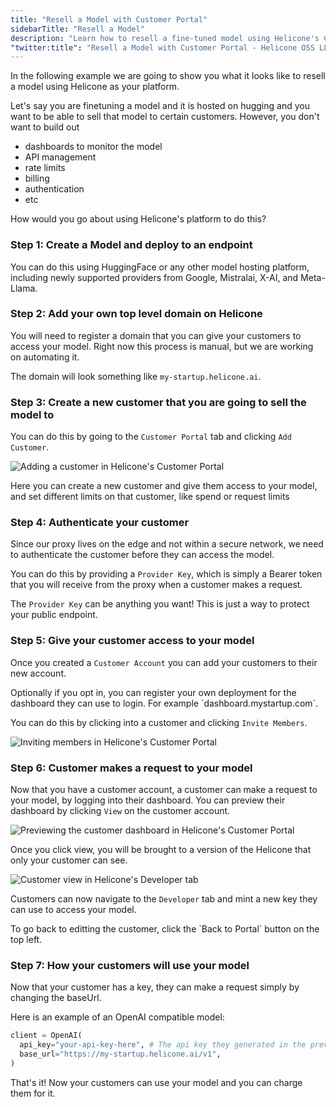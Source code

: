 ```yaml
---
title: "Resell a Model with Customer Portal"
sidebarTitle: "Resell a Model"
description: "Learn how to resell a fine-tuned model using Helicone's Customer Portal. Simplify monitoring, API management, billing, and authentication for your customers."
"twitter:title": "Resell a Model with Customer Portal - Helicone OSS LLM Observability"
---
```


In the following example we are going to show you what it looks like to resell a model using Helicone as your platform.

Let's say you are finetuning a model and it is hosted on hugging and you want to be able to sell that model to certain customers.
However, you don't want to build out

- dashboards to monitor the model
- API management
- rate limits
- billing
- authentication
- etc

How would you go about using Helicone's platform to do this?

### Step 1: Create a Model and deploy to an endpoint

You can do this using HuggingFace or any other model hosting platform, including newly supported providers from Google, Mistralai, X-AI, and Meta-Llama.

### Step 2: Add your own top level domain on Helicone

You will need to register a domain that you can give your customers to access your model.
Right now this process is manual, but we are working on automating it.

The domain will look something like `my-startup.helicone.ai`.

### Step 3: Create a new customer that you are going to sell the model to

You can do this by going to the `Customer Portal` tab and clicking `Add Customer`.

<Frame>
  <img
    src="/images/customer-portal/add-customer.png"
    alt="Adding a customer in Helicone's Customer Portal"
  />
</Frame>

Here you can create a new customer and give them access to your model, and set different limits on that customer, like spend or request limits

### Step 4: Authenticate your customer

Since our proxy lives on the edge and not within a secure network, we need to authenticate the customer before they can access the model.

You can do this by providing a `Provider Key`, which is simply a Bearer token that you will receive from the proxy when a customer makes a request.

The `Provider Key` can be anything you want! This is just a way to protect your public endpoint.

### Step 5: Give your customer access to your model

Once you created a `Customer Account` you can add your customers to their new account.

<Note>
  Optionally if you opt in, you can register your own deployment for the
  dashboard they can use to login. For example `dashboard.mystartup.com`.
</Note>

You can do this by clicking into a customer and clicking `Invite Members`.

<Frame>
  <img
    src="/images/customer-portal/invite-members.png"
    alt="Inviting members in Helicone's Customer Portal"
  />
</Frame>

### Step 6: Customer makes a request to your model

Now that you have a customer account, a customer can make a request to your model, by logging into their dashboard.
You can preview their dashboard by clicking `View` on the customer account.

<Frame>
  <img
    src="/images/customer-portal/preview.png"
    alt="Previewing the customer dashboard in Helicone's Customer Portal"
  />
</Frame>

Once you click view, you will be brought to a version of the Helicone that only your customer can see.

<Frame>
  <img
    src="/images/customer-portal/customer-view.png"
    alt="Customer view in Helicone's Developer tab"
  />
</Frame>

Customers can now navigate to the `Developer` tab and mint a new key they can use to access your model.

<Tip>
  To go back to editting the customer, click the `Back to Portal` button on the
  top left.
</Tip>

### Step 7: How your customers will use your model

Now that your customer has a key, they can make a request simply by changing the baseUrl.

Here is an example of an OpenAI compatible model:

```python
client = OpenAI(
  api_key="your-api-key-here", # The api key they generated in the previous step
  base_url="https://my-startup.helicone.ai/v1",
)
```

That's it! Now your customers can use your model and you can charge them for it.
